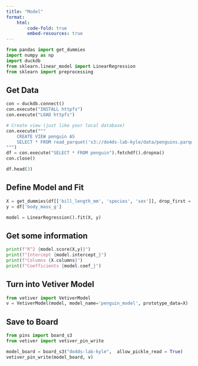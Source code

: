 ```yaml
---
title: "Model"
format: 
    html:
        code-fold: true
        embed-resources: true
---
```


```python
from pandas import get_dummies
import numpy as np
import duckdb
from sklearn.linear_model import LinearRegression
from sklearn import preprocessing

```

## Get Data

```python
con = duckdb.connect()
con.execute("INSTALL httpfs")
con.execute("LOAD httpfs")

# Create view (just like your local database)
con.execute("""
    CREATE VIEW penguin AS 
    SELECT * FROM read_parquet('s3://do4ds-lab-kyle/data/penguins.parquet')
""")
df = con.execute("SELECT * FROM penguin").fetchdf().dropna()
con.close()

df.head(3)
```

## Define Model and Fit

```python
X = get_dummies(df[['bill_length_mm', 'species', 'sex']], drop_first = True)
y = df['body_mass_g']

model = LinearRegression().fit(X, y)
```

## Get some information

```python
print(f"R^2 {model.score(X,y)}")
print(f"Intercept {model.intercept_}")
print(f"Columns {X.columns}")
print(f"Coefficients {model.coef_}")
```

## Turn into Vetiver Model

```python
from vetiver import VetiverModel
v = VetiverModel(model, model_name='penguin_model', prototype_data=X)
```

## Save to Board

```python
from pins import board_s3
from vetiver import vetiver_pin_write

model_board = board_s3("do4ds-lab-kyle",  allow_pickle_read = True)
vetiver_pin_write(model_board, v)
```

>
